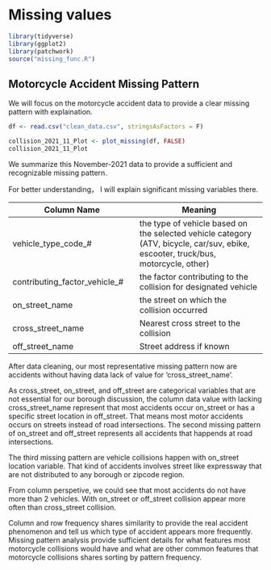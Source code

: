 # Missing values
```r
library(tidyverse)
library(ggplot2)
library(patchwork)
source("missing_func.R")
```

## Motorcycle Accident Missing Pattern
We will focus on the motorcycle accident data to provide a clear missing pattern with explaination.


```r
df <- read.csv("clean_data.csv", stringsAsFactors = F)
```


```r
collision_2021_11_Plot <- plot_missing(df, FALSE)
collision_2021_11_Plot
```

We summarize this November-2021 data to provide a sufficient and recognizable missing pattern. 

For better understanding， I will explain significant missing variables there.

Column Name| Meaning
------------- | -------------
vehicle_type_code_# |  the type of vehicle based on the selected vehicle category (ATV, bicycle, car/suv, ebike, escooter, truck/bus, motorcycle, other)
contributing_factor_vehicle_# | the factor contributing to the collision for designated vehicle
on_street_name |the street on which the collision occurred
cross_street_name | Nearest cross street to the collision
off_street_name | Street address if known

After data cleaning, our most representative missing pattern now are accidents without having data lack of value for 'cross_street_name'.

As cross_street, on_street, and off_street are categorical variables that are not essential for our borough discussion, the column data value with lacking cross_street_name represent that most accidents occur on_street or has a specific street location in off_street. That means most motor accidents occurs on streets instead of road intersections. The second missing pattern of on_street and off_street represents all accidents that happends at road intersections.

The third missing pattern are vehicle collisions happen with on_street location variable. That kind of accidents involves street like expressway that are not distributed to any borough or zipcode region.

From column perspetive, we could see that most accidents do not have more than 2 vehicles. With on_street or off_street collision appear more often than cross_street collision.

Column and row frequency shares similarity to provide the real accident phenomenon and tell us which type of accident appears more frequently. Missing pattern analysis provide sufficient details for what features most motorcycle collisions would have and what are other common features that motorcycle collisions shares sorting by pattern frequency.


